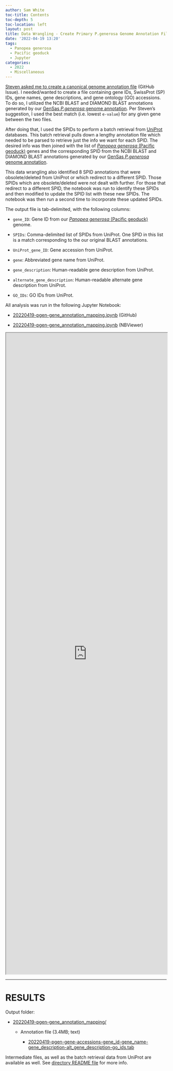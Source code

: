 ```yaml
---
author: Sam White
toc-title: Contents
toc-depth: 5
toc-location: left
layout: post
title: Data Wrangling - Create Primary P.generosa Genome Annotation File
date: '2022-04-19 13:20'
tags: 
  - Panopea generosa
  - Pacific geoduck
  - Jupyter
categories: 
  - 2022
  - Miscellaneous
---
```

[Steven asked me to create a canonical genome annotation file]([GitHub Issue](https://github.com/RobertsLab/resources/issues/1443)) (GitHub Issue). I needed/wanted to create a file containing gene IDs, SwissProt (SP) IDs, gene names, gene descriptions, and gene ontology (GO) accessions. To do so, I utilized the NCBI BLAST and DIAMOND BLAST annotations generated by our [GenSas _P.generosa_ genome annotation](https://robertslab.github.io/sams-notebook/posts/2019/2019-09-28-Genome-Annotation---Pgenerosa_v074-a4-Using-GenSAS/). Per Steven's suggestion, I used the best match (i.e. lowest `e-value`) for any given gene between the two files.

After doing that, I used the SPIDs to perform a batch retrieval from [UniProt](https://www.uniprot.org/) databases. This batch retrieval pulls down a lengthy annotation file which needed to be parsed to retrieve just the info we want for each SPID. The desired info was then joined with the list of [_Panopea generosa_ (Pacific geoduck)](http://en.wikipedia.org/wiki/Geoduck) genes and the corresponding SPID from the NCBI BLAST and DIAMOND BLAST annotations generated by our [GenSas _P.generosa_ genome annotation](https://robertslab.github.io/sams-notebook/posts/2019/2019-09-28-Genome-Annotation---Pgenerosa_v074-a4-Using-GenSAS/).

This data wrangling also identified 8 SPID annotations that were obsolete/deleted from UniProt or which redirect to a different SPID. Those SPIDs which are obsolete/deleted were not dealt with further. For those that redirect to a different SPID, the notebook was run to identify these SPIDs and then modified to update the SPID list with these new SPIDs. The notebook was then run a second time to incorporate these updated SPIDs.

The output file is tab-delimited, with the following columns:

- `gene_ID`: Gene ID from our [_Panopea generosa_ (Pacific geoduck)](http://en.wikipedia.org/wiki/Geoduck) genome.

- `SPIDs`: Comma-delimited list of SPIDs from UniProt. One SPID in this list is a match corresponding to the our original BLAST annotations.

- `UniProt_gene_ID`: Gene accession from UniProt.

- `gene`: Abbreviated gene name from UniProt.

- `gene_description`: Human-readable gene description from UniProt.

- `alternate_gene_description`: Human-readable alternate gene description from UniProt.

- `GO_IDs`: GO IDs from UniProt.

All analysis was run in the following Jupyter Notebook:

- [20220419-pgen-gene_annotation_mapping.ipynb](https://github.com/RobertsLab/code/blob/master/notebooks/sam/20220419-pgen-gene_annotation_mapping.ipynb) (GitHub)

- [20220419-pgen-gene_annotation_mapping.ipynb](https://nbviewer.org/github/RobertsLab/code/blob/master/notebooks/sam/20220419-pgen-gene_annotation_mapping.ipynb) (NBViewer)


<iframe src="https://nbviewer.org/github/RobertsLab/code/blob/master/notebooks/sam/20220419-pgen-gene_annotation_mapping.ipynb" width="100%" height="2000" scrolling="yes"></iframe>


---

# RESULTS

Output folder:

- [20220419-pgen-gene_annotation_mapping/](https://gannet.fish.washington.edu/Atumefaciens/20220419-pgen-gene_annotation_mapping/)

  - Annotation file (3.4MB; text)

    - [20220419-pgen-gene-accessions-gene_id-gene_name-gene_description-alt_gene_description-go_ids.tab](https://gannet.fish.washington.edu/Atumefaciens/20220419-pgen-gene_annotation_mapping/20220419-pgen-gene-accessions-gene_id-gene_name-gene_description-alt_gene_description-go_ids.tab)

Intermediate files, as well as the batch retrieval data from UniProt are available as well. See [directory README file](https://gannet.fish.washington.edu/Atumefaciens/20220419-pgen-gene_annotation_mapping/readme.txt) for more info.